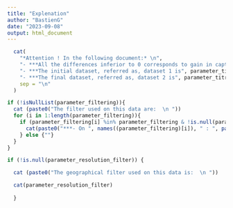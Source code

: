 ```yaml
---
title: "Explenation"
author: "BastienG"
date: "2023-09-08"
output: html_document
---
```


```r

  cat(
    "*Attention ! In the following document:* \n",
    "- ***All the differences inferior to 0 corresponds to gain in captures.*** \n", 
    "- ***The initial dataset, referred as, dataset 1 is", parameter_titre_dataset_1, "*** \n",
    "- ***The final dataset, referred as, dataset 2 is", parameter_titre_dataset_2, "***", 
    sep = "\n"
  )

```

```r

if (!isNullList(parameter_filtering)){
  cat (paste0("The filter used on this data are:  \n "))
  for (i in 1:length(parameter_filtering)){
    if (parameter_filtering[i] %in% parameter_filtering & !is.null(parameter_filtering[[i]])){
      cat(paste0("***- On ", names((parameter_filtering)[i]), " : ", paste((parameter_filtering)[[i]], collapse = " ; "),"*** \n"))
    } else {""}
  }
}

if (!is.null(parameter_resolution_filter)) {

  cat (paste0("The geographical filter used on this data is:  \n "))

  cat(parameter_resolution_filter)
    
  }


```

